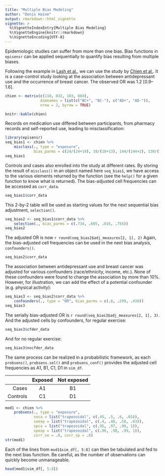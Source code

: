```yaml
---
title: "Multiple Bias Modeling"
author: "Denis Haine"
output: rmarkdown::html_vignette
vignette: >
  %\VignetteIndexEntry{Multiple Bias Modeling}
  %\VignetteEngine{knitr::rmarkdown}
  %\VignetteEncoding{UTF-8}
---
```


Epidemiologic studies can suffer from more than one bias.
Bias functions in `episensr` can be applied sequentially to quantify bias
resulting from multiple biases.

Following the example in [Lash et
al.](https://link.springer.com/book/10.1007/978-3-030-82673-4), we can use the study by [Chien et
al.](https://link.springer.com/article/10.1007/s10549-005-9056-0).
It is a case-control study looking at the association between antidepressant use and the
occurrence of breast cancer. The observed OR was 1.2 [0.9--1.6].

```r
chien <- matrix(c(118, 832, 103, 884),
				dimnames = list(c("BC+", "BC-"), c("AD+", "AD-")),
				nrow = 2, byrow = TRUE)
```

```r
knitr::kable(chien)
```

Records on medication use differed between participants, from pharmacy records
and self-reported use, leading to misclassification:

```r
library(episensr)
seq_bias1 <- chien %>%
	misclass(., type = "exposure",
			 bias_parms = c(24/(24+19), 18/(18+13), 144/(144+2), 130/(130+4)))
seq_bias1
```

Controls and cases also enrolled into the study at different rates.
By storing the result of `misclass()` in an object named here `seq_bias1`, we have access to the various elements returned by the function (see the `help()` for a given function to know what is returned).
The bias-adjusted cell frequencies can be accessed as `corr_data`.

```r
seq_bias1$corr_data
```

This 2-by-2 table will be used as starting values for the next sequential bias adjustment, `selection()`.

```r
seq_bias2 <- seq_bias1$corr_data %>%
	selection(., bias_parms = c(.734, .605, .816, .756))
seq_bias2
```

The adjusted OR is now `r round(seq_bias2$adj_measures[2, 1], 2)`
Again, the bias-adjusted cell frequencies can be used in the next bias analysis, `confounders()`.

```r
seq_bias2$corr_data
```

The association between antidepressant use and breast cancer was adjusted for
various confounders (race/ethnicity, income, etc.).
None of these confounders were found to change the association by more than 10%.
However, for illustration, we can add the effect of a potential confounder (e.g.
physical activity):

```r
seq_bias3 <- seq_bias2$corr_data %>%
	confounders(., type = "OR", bias_parms = c(.8, .299, .436))
seq_bias3
```

The serially bias-adjusted OR is `r round(seq_bias3$adj_measures[2, 1], 3)`.
And the adjusted cells by confounders, for regular exercise:

```r
seq_bias3$cfder_data
```

And for no regular exercise:

```r
seq_bias3$nocfder_data
```

The same process can be realized in a probabilistic framework, as each `probsens()`, `probsens.sel()` and `probsens_conf()` provides the adjusted cell frequencies as A1, B1, C1, D1 in `sim_df`.

|          | Exposed | Not exposed |
|---------:|:-------:|:-----------:|
|    Cases | A1      | B1          |
| Controls | C1      | D1          |

```r
mod1 <- chien %>%
	probsens(., type = "exposure",
			 seca = list("trapezoidal", c(.45, .5, .6, .65)),
			 seexp = list("trapezoidal", c(.4, .48, .58, .63)),
			 spca = list("trapezoidal", c(.95, .97, .99, 1)),
			 spexp = list("trapezoidal", c(.96, .98, .99, 1)),
			 corr_se = .8, corr_sp = .8)
str(mod1)
```

Each of the lines from `mod1$sim_df[, 5:8]` can then be tabulated and fed to the next bias function.
Be careful, as the number of observations can quickly become unmanageable.

```r
head(mod1$sim_df[, 5:8])
```

